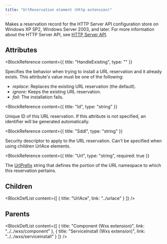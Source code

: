 ```yaml
---
title: "UrlReservation element (Http extension)"
---
```



Makes a reservation record for the HTTP Server API configuration store on Windows XP SP2,
 Windows Server 2003, and later. For more information about the HTTP Server API, see
 [HTTP Server API](https://learn.microsoft.com/en-us/windows/win32/http/http-api-start-page).


## Attributes

<BlockWrapper>

  <BlockReference
    content={{
      title: "HandleExisting",
      type: ""
    }}
  >
  Specifies the behavior when trying to install a URL reservation and it already exists. This attribute's value must be one of the following:
  - *replace*: Replaces the existing URL reservation (the default).
  - *ignore*: Keeps the existing URL reservation.
  - *fail*: The installation fails.
  </BlockReference>

  <BlockReference
    content={{
      title: "Id",
      type: "string"
    }}
  >
  Unique ID of this URL reservation.
   If this attribute is not specified, an identifier will be generated automatically.
  </BlockReference>

  <BlockReference
    content={{
      title: "Sddl",
      type: "string"
    }}
  >
  Security descriptor to apply to the URL reservation.
   Can't be specified when using children UrlAce elements.
  </BlockReference>

  <BlockReference
    content={{
      title: "Url",
      type: "string",
      required: true
    }}
  >
  The [UrlPrefix](https://learn.microsoft.com/en-us/windows/win32/http/urlprefix-strings)
   string that defines the portion of the URL namespace to which this reservation pertains.
  </BlockReference>

</BlockWrapper>

## Children

<BlockDefList content={[
    {
      title: "UrlAce",
      link: "../urlace"
    }
  ]}
/>

## Parents

<BlockDefList content={[
    {
      title: "Component (Wxs extension)",
      link: "../../wxs/component"
    },
    {
      title: "ServiceInstall (Wxs extension)",
      link: "../../wxs/serviceinstall"
    }
  ]}
/>